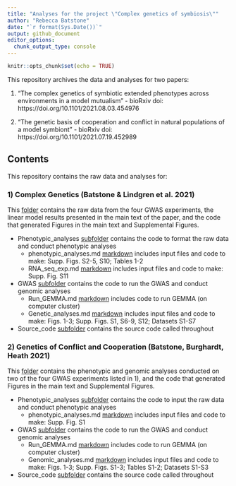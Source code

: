 ```yaml
---
title: "Analyses for the project \"Complex genetics of symbiosis\""
author: "Rebecca Batstone"
date: "`r format(Sys.Date())`"
output: github_document
editor_options: 
  chunk_output_type: console
---
```


```r
knitr::opts_chunk$set(echo = TRUE)
```

This repository archives the data and analyses for two papers:

1) "The complex genetics of symbiotic extended phenotypes across environments in a model mutualism" - bioRxiv doi: https://doi.org/10.1101/2021.08.03.454976

2) "The genetic basis of cooperation and conflict in natural populations of a model symbiont" - bioRxiv doi: https://doi.org/10.1101/2021.07.19.452989

## Contents

This repository contains the raw data and analyses for:

### 1) Complex Genetics (Batstone & Lindgren et al. 2021)

This [folder](https://github.com/rtbatstone/complex_genetics_of_symbiosis/tree/main/Complex_genetics) contains the raw data from the four GWAS experiments, the linear model results presented in the main text of the paper, and the code that generated Figures in the main text and Supplemental Figures. 

* Phenotypic_analyses [subfolder](https://github.com/rtbatstone/complex_genetics_of_symbiosis/tree/main/Complex_genetics/Phenotypic_analyses) contains the code to format the raw data and conduct phenotypic analyses 
    * phenotypic_analyses.md [markdown](https://github.com/rtbatstone/complex_genetics_of_symbiosis/blob/main/Complex_genetics/Phenotypic_analyses/phenotypic_analyses.md) includes input files and code to make: Supp. Figs. S2-5, S10; Tables 1-2
    * RNA_seq_exp.md [markdown](https://github.com/rtbatstone/complex_genetics_of_symbiosis/blob/main/Complex_genetics/Phenotypic_analyses/RNA_seq_exp.md) includes input files and code to make: Supp. Fig. S11


* GWAS [subfolder](https://github.com/rtbatstone/complex_genetics_of_symbiosis/tree/main/Complex_genetics/GWAS) contains the code to run the GWAS and conduct genomic analyses 
    *   Run_GEMMA.md [markdown](https://github.com/rtbatstone/complex_genetics_of_symbiosis/blob/main/Complex_genetics/GWAS/Run_GEMMA.md) includes code to run GEMMA (on computer cluster)
    *   Genetic_analyses.md [markdown](https://github.com/rtbatstone/complex_genetics_of_symbiosis/blob/main/Complex_genetics/GWAS/Genetic_analyses.md) includes input files and code to make: Figs. 1-3; Supp. Figs. S1, S6-9, S12; Datasets S1-S7

* Source_code [subfolder](https://github.com/rtbatstone/complex_genetics_of_symbiosis/tree/main/Complex_genetics/Source_code) contains the source code called throughout

### 2) Genetics of Conflict and Cooperation (Batstone, Burghardt, Heath 2021)

This [folder](https://github.com/rtbatstone/complex_genetics_of_symbiosis/tree/main/Genetics_conflict_cooperation) contains the phenotypic and genomic analyses conducted on two of the four GWAS experiments listed in 1), and the code that generated Figures in the main text and Supplemental Figures. 

* Phenotypic_analyses [subfolder](https://github.com/rtbatstone/complex_genetics_of_symbiosis/tree/main/Genetics_conflict_cooperation/Phenotypic_analyses) contains the code to input the raw data and conduct phenotypic analyses 
    * phenotypic_analyses.md [markdown](https://github.com/rtbatstone/complex_genetics_of_symbiosis/blob/main/Complex_genetics/Phenotypic_analyses/phenotypic_analyses.md) includes input files and code to make: Supp. Fig. S1


* GWAS [subfolder](https://github.com/rtbatstone/complex_genetics_of_symbiosis/tree/main/Complex_genetics/GWAS) contains the code to run the GWAS and conduct genomic analyses 
    *   Run_GEMMA.md [markdown](https://github.com/rtbatstone/complex_genetics_of_symbiosis/blob/main/Genetics_conflict_cooperation/GWAS/Run_GEMMA.md) includes code to run GEMMA (on computer cluster)
    *   Genomic_analyses.md [markdown](https://github.com/rtbatstone/complex_genetics_of_symbiosis/blob/main/Genetics_conflict_cooperation/GWAS/Genomic_analyses.md) includes input files and code to make: Figs. 1-3; Supp. Figs. S1-3; Tables S1-2; Datasets S1-S3

* Source_code [subfolder](https://github.com/rtbatstone/complex_genetics_of_symbiosis/tree/main/Genetics_conflict_cooperation/Source_code) contains the source code called throughout
